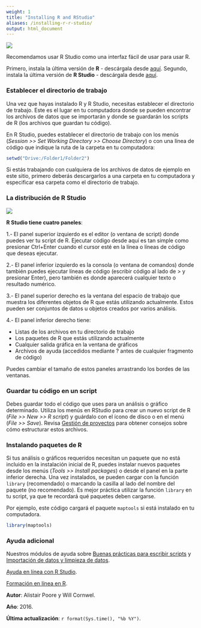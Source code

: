 ```yaml
---
weight: 1
title: "Installing R and RStudio"
aliases: /installing-r-r-studio/
output: html_document
---
```


![](blue-125.png)

Recomendamos usar R Studio como una interfaz fácil de usar para usar R.

Primero, instala la última versión de **R** - descárgala desde [aquí](http://cran.rstudio.com/).
Segundo, instala la última versión de **R Studio** - descárgala desde [aquí](http://www.rstudio.com/products/rstudio/download/).

### Establecer el directorio de trabajo

Una vez que hayas instalado R y R Studio, necesitas establecer el directorio de trabajo. Este es el lugar en tu computadora donde se pueden encontrar los archivos de datos que se importarán y donde se guardarán los scripts de R (los archivos que guardan tu código).

En R Studio, puedes establecer el directorio de trabajo con los menús (*Session >> Set Working Directory >> Choose Directory*) o con una línea de código que indique la ruta de la carpeta en tu computadora:


```r
setwd("Drive:/Folder1/Folder2")
```


Si estás trabajando con cualquiera de los archivos de datos de ejemplo en este sitio, primero deberás descargarlos a una carpeta en tu computadora y especificar esa carpeta como el directorio de trabajo.

### La distribución de R Studio

 
![](Installing_R_and_R_Studio_image.jpg)


**R Studio tiene cuatro paneles**:

1.- El panel superior izquierdo es el editor (o ventana de script) donde puedes ver tu script de R. Ejecutar código desde aquí es tan simple como presionar Ctrl+Enter cuando el cursor esté en la línea o líneas de código que deseas ejecutar.

2.- El panel inferior izquierdo es la consola (o ventana de comandos) donde también puedes ejecutar líneas de código (escribir código al lado de > y presionar Enter), pero también es donde aparecerá cualquier texto o resultado numérico.

3.- El panel superior derecho es la ventana del espacio de trabajo que muestra los diferentes objetos de R que estás utilizando actualmente. Estos pueden ser conjuntos de datos u objetos creados por varios análisis.

4.- El panel inferior derecho tiene:

 - Listas de los archivos en tu directorio de trabajo
 - Los paquetes de R que estás utilizando actualmente
 - Cualquier salida gráfica en la ventana de gráficos
 - Archivos de ayuda (accedidos mediante ? antes de cualquier fragmento de código)

Puedes cambiar el tamaño de estos paneles arrastrando los bordes de las ventanas.

### Guardar tu código en un script

Debes guardar todo el código que uses para un análisis o gráfico determinado. Utiliza los menús en RStudio para crear un nuevo script de R (*File >> New >> R script*) y guárdalo con el ícono de disco o en el menú (*File >> Save*). Revisa [Gestión de proyectos](../project-management/) para obtener consejos sobre cómo estructurar estos archivos.


### Instalando paquetes de R

Si tus análisis o gráficos requeridos necesitan un paquete que no está incluido en la instalación inicial de R, puedes instalar nuevos paquetes desde los menús (*Tools >> Install packages*) o desde el panel en la parte inferior derecha. Una vez instalados, se pueden cargar con la función `library` (recomendado) o marcando la casilla al lado del nombre del paquete (no recomendado). Es mejor práctica utilizar la función `library` en tu script, ya que te recordará qué paquetes deben cargarse.

Por ejemplo, este código cargará el paquete `maptools` si está instalado en tu computadora.


```r
library(maptools)
```
  


### Ayuda adicional

Nuestros módulos de ayuda sobre [Buenas prácticas para escribir scripts](/coding-skills/good-practice) y [Importación de datos y limpieza de datos](../importing-data).

[Ayuda en línea con R Studio](https://support.rstudio.com/hc/en-us/sections/200107586-Using-RStudio).

[Formación en línea en R](https://education.rstudio.com/learn/beginner/).


**Autor**: Alistair Poore y Will Cornwel.

**Año**: 2016.

**Última actualización**: `r format(Sys.time(), "%b %Y")`.
